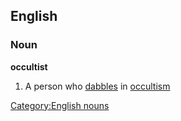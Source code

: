 ==English==
===Noun===
'''occultist'''
#A person who [[dabble]]s in [[occultism]]
[[Category:English nouns]]